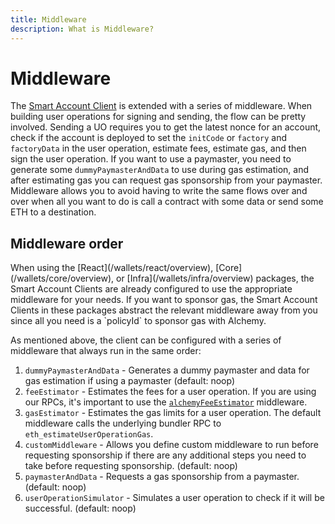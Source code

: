 ```yaml
---
title: Middleware
description: What is Middleware?
---
```


# Middleware

The [Smart Account Client](/wallets/concepts/smart-account-client) is extended with a series of middleware. When building user operations for signing and sending, the flow can be pretty involved.
Sending a UO requires you to get the latest nonce for an account, check if the account is deployed to set the `initCode` or `factory` and `factoryData` in the user operation, estimate fees, estimate gas, and then sign the user operation.
If you want to use a paymaster, you need to generate some `dummyPaymasterAndData` to use during gas estimation, and after estimating gas you can request gas sponsorship from your paymaster.
Middleware allows you to avoid having to write the same flows over and over when all you want to do is call a contract with some data or send some ETH to a destination.

## Middleware order

<Tip>
  When using the [React](/wallets/react/overview),
  [Core](/wallets/core/overview), or [Infra](/wallets/infra/overview) packages,
  the Smart Account Clients are already configured to use the appropriate
  middleware for your needs. If you want to sponsor gas, the Smart Account
  Clients in these packages abstract the relevant middleware away from you since
  all you need is a `policyId` to sponsor gas with Alchemy.
</Tip>

As mentioned above, the client can be configured with a series of middleware that always run in the same order:

1. `dummyPaymasterAndData` - Generates a dummy paymaster and data for gas estimation if using a paymaster (default: noop)
2. `feeEstimator` - Estimates the fees for a user operation. If you are using our RPCs, it's important to use the [`alchemyFeeEstimator`](/wallets/reference/account-kit/infra/functions/alchemyFeeEstimator) middleware.
3. `gasEstimator` - Estimates the gas limits for a user operation. The default middleware calls the underlying bundler RPC to `eth_estimateUserOperationGas`.
4. `customMiddleware` - Allows you define custom middleware to run before requesting sponsorship if there are any additional steps you need to take before requesting sponsorship. (default: noop)
5. `paymasterAndData` - Requests a gas sponsorship from a paymaster. (default: noop)
6. `userOperationSimulator` - Simulates a user operation to check if it will be successful. (default: noop)

